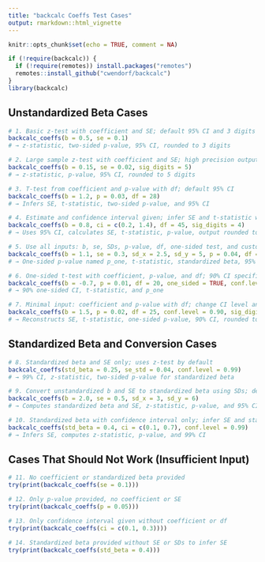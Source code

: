 ```yaml
---
title: "backcalc Coeffs Test Cases"
output: rmarkdown::html_vignette
---
```


```r
knitr::opts_chunk$set(echo = TRUE, comment = NA)
```

```r
if (!require(backcalc)) {
  if (!require(remotes)) install.packages("remotes")
  remotes::install_github("cwendorf/backcalc")
}
library(backcalc)
```

## Unstandardized Beta Cases

```r
# 1. Basic z-test with coefficient and SE; default 95% CI and 3 digits
backcalc_coeffs(b = 0.5, se = 0.1)
# → z-statistic, two-sided p-value, 95% CI, rounded to 3 digits

# 2. Large sample z-test with coefficient and SE; high precision output
backcalc_coeffs(b = 0.15, se = 0.02, sig_digits = 5)
# → z-statistic, p-value, 95% CI, rounded to 5 digits

# 3. T-test from coefficient and p-value with df; default 95% CI
backcalc_coeffs(b = 1.2, p = 0.03, df = 28)
# → Infers SE, t-statistic, two-sided p-value, and 95% CI

# 4. Estimate and confidence interval given; infer SE and t-statistic with df
backcalc_coeffs(b = 0.8, ci = c(0.2, 1.4), df = 45, sig_digits = 4)
# → Uses 95% CI, calculates SE, t-statistic, p-value, output rounded to 4 digits

# 5. Use all inputs: b, se, SDs, p-value, df, one-sided test, and custom digits
backcalc_coeffs(b = 1.1, se = 0.3, sd_x = 2.5, sd_y = 5, p = 0.04, df = 30, one_sided = TRUE, sig_digits = 4)
# → One-sided p-value named p_one, t-statistic, standardized beta, 95% CI, rounded to 4 digits

# 6. One-sided t-test with coefficient, p-value, and df; 90% CI specified
backcalc_coeffs(b = -0.7, p = 0.01, df = 20, one_sided = TRUE, conf.level = 0.90)
# → 90% one-sided CI, t-statistic, and p_one

# 7. Minimal input: coefficient and p-value with df; change CI level and rounding
backcalc_coeffs(b = 1.5, p = 0.02, df = 25, conf.level = 0.90, sig_digits = 4)
# → Reconstructs SE, t-statistic, one-sided p-value, 90% CI, rounded to 4 digits
```

## Standardized Beta and Conversion Cases

```r
# 8. Standardized beta and SE only; uses z-test by default
backcalc_coeffs(std_beta = 0.25, se_std = 0.04, conf.level = 0.99)
# → 99% CI, z-statistic, two-sided p-value for standardized beta

# 9. Convert unstandardized b and SE to standardized beta using SDs; default CI and digits
backcalc_coeffs(b = 2.0, se = 0.5, sd_x = 3, sd_y = 6)
# → Computes standardized beta and SE, z-statistic, p-value, and 95% CI

# 10. Standardized beta with confidence interval only; infer SE and stats, use 99% CI
backcalc_coeffs(std_beta = 0.4, ci = c(0.1, 0.7), conf.level = 0.99)
# → Infers SE, computes z-statistic, p-value, and 99% CI
```

## Cases That Should Not Work (Insufficient Input)

```r
# 11. No coefficient or standardized beta provided
try(print(backcalc_coeffs(se = 0.1)))

# 12. Only p-value provided, no coefficient or SE
try(print(backcalc_coeffs(p = 0.05)))

# 13. Only confidence interval given without coefficient or df
try(print(backcalc_coeffs(ci = c(0.1, 0.3))))

# 14. Standardized beta provided without SE or SDs to infer SE
try(print(backcalc_coeffs(std_beta = 0.4)))
```
